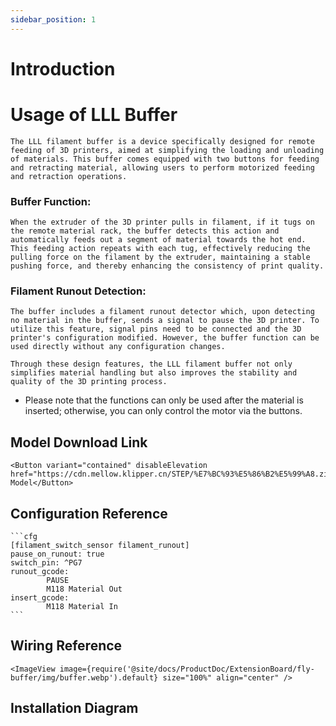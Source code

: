 ```yaml
---
sidebar_position: 1
---
```


# Introduction

# Usage of LLL Buffer

    The LLL filament buffer is a device specifically designed for remote feeding of 3D printers, aimed at simplifying the loading and unloading of materials. This buffer comes equipped with two buttons for feeding and retracting material, allowing users to perform motorized feeding and retraction operations.

### Buffer Function:

    When the extruder of the 3D printer pulls in filament, if it tugs on the remote material rack, the buffer detects this action and automatically feeds out a segment of material towards the hot end. This feeding action repeats with each tug, effectively reducing the pulling force on the filament by the extruder, maintaining a stable pushing force, and thereby enhancing the consistency of print quality.

### Filament Runout Detection:

    The buffer includes a filament runout detector which, upon detecting no material in the buffer, sends a signal to pause the 3D printer. To utilize this feature, signal pins need to be connected and the 3D printer's configuration modified. However, the buffer function can be used directly without any configuration changes.

    Through these design features, the LLL filament buffer not only simplifies material handling but also improves the stability and quality of the 3D printing process.

* Please note that the functions can only be used after the material is inserted; otherwise, you can only control the motor via the buttons.

## Model Download Link

    <Button variant="contained" disableElevation href="https://cdn.mellow.klipper.cn/STEP/%E7%BC%93%E5%86%B2%E5%99%A8.zip">Buffer Model</Button>

## Configuration Reference

    ```cfg
    [filament_switch_sensor filament_runout]
    pause_on_runout: true
    switch_pin: ^PG7
    runout_gcode:
            PAUSE
            M118 Material Out
    insert_gcode:
            M118 Material In
    ```

## Wiring Reference

    <ImageView image={require('@site/docs/ProductDoc/ExtensionBoard/fly-buffer/img/buffer.webp').default} size="100%" align="center" />


## Installation Diagram

<PdfView file="https://cdn.mellow.klipper.cn/SCH-PDF/buffer.pdf"/>